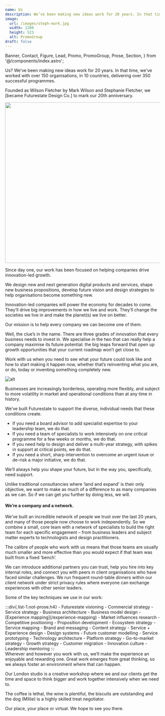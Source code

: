 ```yaml
---
name: Us
description: We’ve been making new ideas work for 20 years. In that time, we’ve worked with over 150 organisations, in 10 countries, delivering over 350 successful programmes.
image:
  url: /images/steph-mark.jpg
  width: 1280
  height: 523
  alt: PromoGroup
draft: false
---
```

  Banner,
  Contact,
  Figure,
  Lead,
  Promo,
  PromoGroup,
  Prose,
  Section,
} from '@/components/index.astro';

<Banner>
<p class="lead"><span class="text-lime">Us?</span> We’ve been making new ideas work for 20 years. In that time, we’ve worked with over 150 organisations, in 10 countries, delivering over 350 successful programmes.</p>

Founded as Wilson Fletcher by Mark Wilson and Stephanie Fletcher, we [became Futurestate Design Co.] to mark our 20th anniversary.

<img src="/images/steph-mark.jpg" loading="lazy" width="1280" height="523" />

Since day one, our work has been focused on helping companies drive innovation-led growth.

We design new and next generation digital products and services, shape new business propositions, develop future vision and design strategies to help organisations become something new.

Innovation-led companies will power the economy for decades to come. They’ll drive big improvements in how we live and work. They’ll change the societies we live in and make the planet(s) we live on better.

Our mission is to help every company we can become one of them.
</Banner>

<Section name="Where we focus">
Well, the clue’s in the name. There are three grades of innovation that every business needs to invest in. We specialise in the two that can really help a company maximise its future potential: the big leaps forward that open up growth opportunities that your current roadmap won’t get close to.

Work with us when you need to see what your future could look like and how to start making it happen now, whether that’s reinventing what you are, or do, today or inventing something completely new.

![alt](/images/grades-of-innovation.svg)

<PromoGroup name="Read" icon="article">
  <Promo
    name="The Futurestate Manifesto"
    description="10 guiding principles behind our work"
    url={{ name: 'Read now', url: '/manifesto' }}
  />
  <Promo
    name="Futurestate Design™"
    description="What it is and why we use it"
    url={{ name: 'Read now', url: '/futurestate-design' }}
  />
</PromoGroup>
</Section>

<Section name="A modern, flexible, expert practice">
Businesses are increasingly borderless, operating more flexibly, and subject to more volatility in market and operational conditions than at any time in history.

We’ve built Futurestate to support the diverse, individual needs that these conditions create.

- If you need a board advisor to add specialist expertise to your leadership team, we do that.
- If you need a team of specialists to work intensively on one critical programme for a few weeks or months, we do that.
- If you need help to design and deliver a multi-year strategy, with spikes in support at critical points, we do that.
- If you need a short, sharp intervention to overcome an urgent issue or de-risk a major initiative, we do that.

We’ll always help you shape your future, but in the way you, specifically, need support.

Unlike traditional consultancies where ‘land and expand’ is their only objective, we want to make as much of a difference to as many companies as we can. So if we can get you further by doing less, we will.

#### We’re a company and a network.

We’ve built an incredible network of people we trust over the last 20 years, and many of those people now choose to work independently. So we combine a small, core team with a network of specialists to build the right team for each specific engagement – from business leaders and subject matter experts to technologists and design practitioners.

The calibre of people who work with us means that those teams are usually much smaller and more effective than you would expect if that team was built from a fixed ‘bench’.

We can introduce additional partners you can trust, help you hire into key internal roles, and connect you with peers in client organisations who have faced similar challenges. We run frequent round-table dinners within our client network under strict privacy rules where everyone can exchange experiences with other senior leaders.

<p class="h3">Some of the key techniques we use in our work:</p>
:::div{.list-1.not-prose.h4}
- Futurestate visioning
- Commercial strategy
- Service strategy
- Business architecture
- Business model design
- [Experience mapping](/experience-mapping)
- Market influences research
- Competitive positioning
- Proposition development
- Ecosystem strategy
- Service mapping
- Brand and messaging
- Content strategy
- Service + Experience design
- Design systems
- Future customer modelling
- Service prototyping
- Technology architecture
- Platform strategy
- Go-to-market strategy
- Growth strategy
- Customer migration
- Innovation culture
- Leadership mentoring
:::
</Section>

<div class="mx-auto max-w-container">
  <img src="/images/about.jpg" class="" loading="lazy" alt="" />
</div>

<Section name="And finally..." inline>
Wherever and however you work with us, we’ll make the experience an enjoyable and rewarding one. Great work emerges from great thinking, so we always foster an environment where that can happen.

Our London studio is a creative workshop where we and our clients get the time and space to think bigger and work together intensively when we need to.

The coffee is lethal, the wine is plentiful, the biscuits are outstanding and the dog (Millie) is a highly skilled treat negotiator.

Our place, your place or virtual. We hope to see you there.

</Section>

<Contact name="Let's talk" description="Tell us where you want to be. We’ll make sure you get there." theme="bg-lime" />
